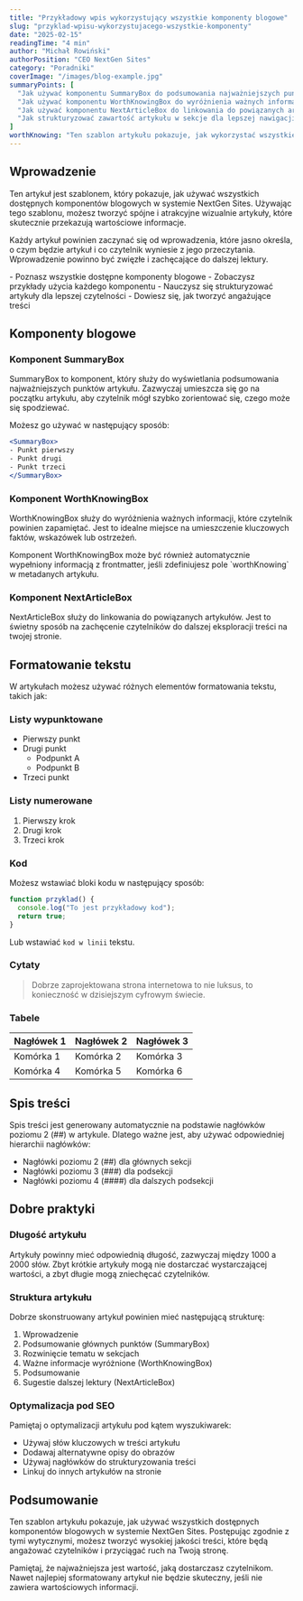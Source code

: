 ```yaml
---
title: "Przykładowy wpis wykorzystujący wszystkie komponenty blogowe"
slug: "przyklad-wpisu-wykorzystujacego-wszystkie-komponenty"
date: "2025-02-15"
readingTime: "4 min"
author: "Michał Rowiński"
authorPosition: "CEO NextGen Sites"
category: "Poradniki"
coverImage: "/images/blog-example.jpg"
summaryPoints: [
  "Jak używać komponentu SummaryBox do podsumowania najważniejszych punktów artykułu",
  "Jak używać komponentu WorthKnowingBox do wyróżnienia ważnych informacji",
  "Jak używać komponentu NextArticleBox do linkowania do powiązanych artykułów",
  "Jak strukturyzować zawartość artykułu w sekcje dla lepszej nawigacji"
]
worthKnowing: "Ten szablon artykułu pokazuje, jak wykorzystać wszystkie dostępne komponenty MDX w systemie blogowym NextGen Sites. Możesz go używać jako punkt odniesienia przy tworzeniu nowych artykułów."
---
```


## Wprowadzenie

Ten artykuł jest szablonem, który pokazuje, jak używać wszystkich dostępnych komponentów blogowych w systemie NextGen Sites. Używając tego szablonu, możesz tworzyć spójne i atrakcyjne wizualnie artykuły, które skutecznie przekazują wartościowe informacje.

Każdy artykuł powinien zaczynać się od wprowadzenia, które jasno określa, o czym będzie artykuł i co czytelnik wyniesie z jego przeczytania. Wprowadzenie powinno być zwięzłe i zachęcające do dalszej lektury.

<SummaryBox>
- Poznasz wszystkie dostępne komponenty blogowe
- Zobaczysz przykłady użycia każdego komponentu
- Nauczysz się strukturyzować artykuły dla lepszej czytelności
- Dowiesz się, jak tworzyć angażujące treści
</SummaryBox>

## Komponenty blogowe

### Komponent SummaryBox

SummaryBox to komponent, który służy do wyświetlania podsumowania najważniejszych punktów artykułu. Zazwyczaj umieszcza się go na początku artykułu, aby czytelnik mógł szybko zorientować się, czego może się spodziewać.

Możesz go używać w następujący sposób:

```jsx
<SummaryBox>
- Punkt pierwszy
- Punkt drugi
- Punkt trzeci
</SummaryBox>
```

### Komponent WorthKnowingBox

WorthKnowingBox służy do wyróżnienia ważnych informacji, które czytelnik powinien zapamiętać. Jest to idealne miejsce na umieszczenie kluczowych faktów, wskazówek lub ostrzeżeń.

<WorthKnowingBox>
Komponent WorthKnowingBox może być również automatycznie wypełniony informacją z frontmatter, jeśli zdefiniujesz pole `worthKnowing` w metadanych artykułu.
</WorthKnowingBox>

### Komponent NextArticleBox

NextArticleBox służy do linkowania do powiązanych artykułów. Jest to świetny sposób na zachęcenie czytelników do dalszej eksploracji treści na twojej stronie.

<NextArticleBox 
  title="Jak stworzyć efektywną stronę internetową dla małej firmy" 
  slug="jak-stworzyc-efektywna-strone-internetowa-dla-malej-firmy"
  description="Poznaj strategie projektowania stron internetowych, które przyciągają klientów i zwiększają konwersję dla małych firm."
/>

## Formatowanie tekstu

W artykułach możesz używać różnych elementów formatowania tekstu, takich jak:

### Listy wypunktowane

* Pierwszy punkt
* Drugi punkt
  * Podpunkt A
  * Podpunkt B
* Trzeci punkt

### Listy numerowane

1. Pierwszy krok
2. Drugi krok
3. Trzeci krok

### Kod

Możesz wstawiać bloki kodu w następujący sposób:

```javascript
function przyklad() {
  console.log("To jest przykładowy kod");
  return true;
}
```

Lub wstawiać `kod w linii` tekstu.

### Cytaty

> Dobrze zaprojektowana strona internetowa to nie luksus, to konieczność w dzisiejszym cyfrowym świecie.

### Tabele

| Nagłówek 1 | Nagłówek 2 | Nagłówek 3 |
|------------|------------|------------|
| Komórka 1  | Komórka 2  | Komórka 3  |
| Komórka 4  | Komórka 5  | Komórka 6  |

## Spis treści

Spis treści jest generowany automatycznie na podstawie nagłówków poziomu 2 (##) w artykule. Dlatego ważne jest, aby używać odpowiedniej hierarchii nagłówków:

- Nagłówki poziomu 2 (##) dla głównych sekcji
- Nagłówki poziomu 3 (###) dla podsekcji
- Nagłówki poziomu 4 (####) dla dalszych podsekcji

## Dobre praktyki

### Długość artykułu

Artykuły powinny mieć odpowiednią długość, zazwyczaj między 1000 a 2000 słów. Zbyt krótkie artykuły mogą nie dostarczać wystarczającej wartości, a zbyt długie mogą zniechęcać czytelników.

### Struktura artykułu

Dobrze skonstruowany artykuł powinien mieć następującą strukturę:

1. Wprowadzenie
2. Podsumowanie głównych punktów (SummaryBox)
3. Rozwinięcie tematu w sekcjach
4. Ważne informacje wyróżnione (WorthKnowingBox)
5. Podsumowanie
6. Sugestie dalszej lektury (NextArticleBox)

### Optymalizacja pod SEO

Pamiętaj o optymalizacji artykułu pod kątem wyszukiwarek:

- Używaj słów kluczowych w treści artykułu
- Dodawaj alternatywne opisy do obrazów
- Używaj nagłówków do strukturyzowania treści
- Linkuj do innych artykułów na stronie

## Podsumowanie

Ten szablon artykułu pokazuje, jak używać wszystkich dostępnych komponentów blogowych w systemie NextGen Sites. Postępując zgodnie z tymi wytycznymi, możesz tworzyć wysokiej jakości treści, które będą angażować czytelników i przyciągać ruch na Twoją stronę.

<WorthKnowingBox>
Pamiętaj, że najważniejsza jest wartość, jaką dostarczasz czytelnikom. Nawet najlepiej sformatowany artykuł nie będzie skuteczny, jeśli nie zawiera wartościowych informacji.
</WorthKnowingBox>

<NextArticleBox 
  title="Jak SEO wpływa na sukces Twojej strony internetowej" 
  slug="jak-seo-wplywa-na-sukces-twojej-strony-internetowej"
  description="Dowiedz się, jak skutecznie optymalizować swoją stronę pod kątem wyszukiwarek, aby zwiększyć widoczność i przyciągnąć więcej potencjalnych klientów."
/> 
